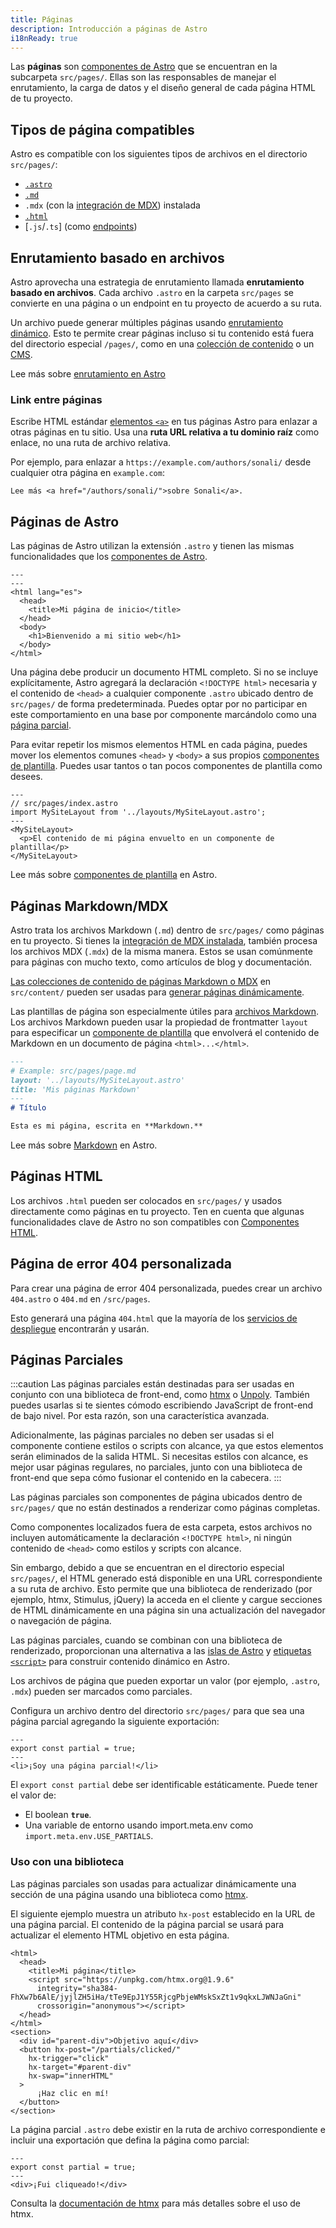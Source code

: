 ```yaml
---
title: Páginas
description: Introducción a páginas de Astro
i18nReady: true
---
```


Las **páginas** son [componentes de Astro](/es/core-concepts/astro-components/) que se encuentran en la subcarpeta `src/pages/`. Ellas son las responsables de manejar el enrutamiento, la carga de datos y el diseño general de cada página HTML de tu proyecto.

## Tipos de página compatibles

Astro es compatible con los siguientes tipos de archivos en el directorio `src/pages/`:

- [`.astro`](#páginas-de-astro)
- [`.md`](#páginas-markdownmdx)
- `.mdx` (con la [integración de MDX](/es/guides/integrations-guide/mdx/#instalación)) instalada
- [`.html`](#páginas-html)
- [`.js`/`.ts`] (como [endpoints](/es/core-concepts/endpoints/))


## Enrutamiento basado en archivos

Astro aprovecha una estrategia de enrutamiento llamada **enrutamiento basado en archivos**. Cada archivo `.astro` en la carpeta `src/pages` se convierte en una página o un endpoint en tu proyecto de acuerdo a su ruta.

Un archivo puede generar múltiples páginas usando [enrutamiento dinámico](/es/core-concepts/routing/#rutas-dinámicas). Esto te permite crear páginas incluso si tu contenido está fuera del directorio especial `/pages/`, como en una [colección de contenido](/es/guides/content-collections/) o un [CMS](/es/guides/cms/).

<ReadMore>Lee más sobre [enrutamiento en Astro](/es/core-concepts/routing/)</ReadMore>

### Link entre páginas

Escribe HTML estándar [elementos `<a>`](https://developer.mozilla.org/es/docs/Web/HTML/Element/a) en tus páginas Astro para enlazar a otras páginas en tu sitio. Usa una **ruta URL relativa a tu dominio raíz** como enlace, no una ruta de archivo relativa.

Por ejemplo, para enlazar a `https://example.com/authors/sonali/` desde cualquier otra página en `example.com`:

```astro title="src/pages/index.astro"
Lee más <a href="/authors/sonali/">sobre Sonali</a>.
```

## Páginas de Astro

Las páginas de Astro utilizan la extensión `.astro` y tienen las mismas funcionalidades que los [componentes de Astro](/es/core-concepts/astro-components/).

```astro title="src/pages/index.astro"
---
---
<html lang="es">
  <head>
    <title>Mi página de inicio</title>
  </head>
  <body>
    <h1>Bienvenido a mi sitio web</h1>
  </body>
</html>
```

Una página debe producir un documento HTML completo. Si no se incluye explícitamente, Astro agregará la declaración `<!DOCTYPE html>` necesaria y el contenido de `<head>` a cualquier componente `.astro` ubicado dentro de `src/pages/` de forma predeterminada. Puedes optar por no participar en este comportamiento en una base por componente marcándolo como una [página parcial](#páginas-parciales).

Para evitar repetir los mismos elementos HTML en cada página, puedes mover los elementos comunes `<head>` y `<body>` a sus propios [componentes de plantilla](/es/core-concepts/layouts/). Puedes usar tantos o tan pocos componentes de plantilla como desees.

```astro {3} /</?MySiteLayout>/
---
// src/pages/index.astro
import MySiteLayout from '../layouts/MySiteLayout.astro';
---
<MySiteLayout>
  <p>El contenido de mi página envuelto en un componente de plantilla</p>
</MySiteLayout>
```

<ReadMore>Lee más sobre [componentes de plantilla](/es/core-concepts/layouts/) en Astro.</ReadMore>

## Páginas Markdown/MDX

Astro trata los archivos Markdown (`.md`) dentro de `src/pages/` como páginas en tu proyecto. Si tienes la [integración de MDX instalada](/es/guides/integrations-guide/mdx/#instalación), también procesa los archivos MDX (`.mdx`) de la misma manera. Estos se usan comúnmente para páginas con mucho texto, como artículos de blog y documentación.

[Las colecciones de contenido de páginas Markdown o MDX](/es/guides/content-collections/) en `src/content/` pueden ser usadas para [generar páginas dinámicamente](/es/core-concepts/routing/#rutas-dinámicas).

Las plantillas de página son especialmente útiles para [archivos Markdown](#páginas-markdownmdx). Los archivos Markdown pueden usar la propiedad de frontmatter `layout` para especificar un [componente de plantilla](/es/core-concepts/layouts/) que envolverá el contenido de Markdown en un  documento de página `<html>...</html>`.

```md {3}
---
# Example: src/pages/page.md
layout: '../layouts/MySiteLayout.astro'
title: 'Mis páginas Markdown'
---
# Título

Esta es mi página, escrita en **Markdown.**
```

<ReadMore>Lee más sobre [Markdown](/es/guides/markdown-content/) en Astro.</ReadMore>

## Páginas HTML

Los archivos `.html` pueden ser colocados en `src/pages/` y usados directamente como páginas en tu proyecto. Ten en cuenta que algunas funcionalidades clave de Astro no son compatibles con [Componentes HTML](/es/core-concepts/astro-components/#componentes-html).

## Página de error 404 personalizada

Para crear una página de error 404 personalizada, puedes crear un archivo `404.astro` o `404.md` en `/src/pages`.

Esto generará una página `404.html` que la mayoría de los [servicios de despliegue](/es/guides/deploy/) encontrarán y usarán.

## Páginas Parciales

<p><Since v="3.4.0" /></p>

:::caution
Las páginas parciales están destinadas para ser usadas en conjunto con una biblioteca de front-end, como [htmx](https://htmx.org/) o [Unpoly](https://unpoly.com/). También puedes usarlas si te sientes cómodo escribiendo JavaScript de front-end de bajo nivel. Por esta razón, son una característica avanzada.

Adicionalmente, las páginas parciales no deben ser usadas si el componente contiene estilos o scripts con alcance, ya que estos elementos serán eliminados de la salida HTML. Si necesitas estilos con alcance, es mejor usar páginas regulares, no parciales, junto con una biblioteca de front-end que sepa cómo fusionar el contenido en la cabecera.
:::

Las páginas parciales son componentes de página ubicados dentro de `src/pages/` que no están destinados a renderizar como páginas completas.

Como componentes localizados fuera de esta carpeta, estos archivos no incluyen automáticamente la declaración `<!DOCTYPE html>`, ni ningún contenido de `<head>` como estilos y scripts con alcance.

Sin embargo, debido a que se encuentran en el directorio especial `src/pages/`, el HTML generado está disponible en una URL correspondiente a su ruta de archivo. Esto permite que una biblioteca de renderizado (por ejemplo, htmx, Stimulus, jQuery) la acceda en el cliente y cargue secciones de HTML dinámicamente en una página sin una actualización del navegador o navegación de página.

Las páginas parciales, cuando se combinan con una biblioteca de renderizado, proporcionan una alternativa a las [islas de Astro](/es/concepts/islands/) y [etiquetas `<script>`](/es/guides/client-side-scripts/) para construir contenido dinámico en Astro.

Los archivos de página que pueden exportar un valor (por ejemplo, `.astro`, `.mdx`) pueden ser marcados como parciales.

Configura un archivo dentro del directorio `src/pages/` para que sea una página parcial agregando la siguiente exportación:

```astro title="src/pages/partial.astro" ins={2}
---
export const partial = true;
---
<li>¡Soy una página parcial!</li>
```

El `export const partial` debe ser identificable estáticamente. Puede tener el valor de:

- El boolean __`true`__.
- Una variable de entorno usando import.meta.env como `import.meta.env.USE_PARTIALS`.

### Uso con una biblioteca

 Las páginas parciales son usadas para actualizar dinámicamente una sección de una página usando una biblioteca como [htmx](https://htmx.org/).

 El siguiente ejemplo muestra un atributo `hx-post` establecido en la URL de una página parcial. El contenido de la página parcial se usará para actualizar el elemento HTML objetivo en esta página.

```astro title="src/pages/index.astro" 'hx-post="/partials/clicked/"'
<html>
  <head>
    <title>Mi página</title>
    <script src="https://unpkg.com/htmx.org@1.9.6"
      integrity="sha384-FhXw7b6AlE/jyjlZH5iHa/tTe9EpJ1Y55RjcgPbjeWMskSxZt1v9qkxLJWNJaGni"
      crossorigin="anonymous"></script>
  </head>
</html>
<section>
  <div id="parent-div">Objetivo aquí</div>
  <button hx-post="/partials/clicked/"
    hx-trigger="click"
    hx-target="#parent-div"
    hx-swap="innerHTML"
  >
      ¡Haz clic en mí!
  </button>
</section>
```

La página parcial `.astro` debe existir en la ruta de archivo correspondiente e incluir una exportación que defina la página como parcial:

```astro title="src/pages/partials/clicked.astro" {2}
---
export const partial = true;
---
<div>¡Fui cliqueado!</div>
```

Consulta la [documentación de htmx](https://htmx.org/docs/) para más detalles sobre el uso de htmx.
